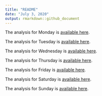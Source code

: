 ```yaml
---
title: "README"
date: "July 3, 2020"
output: rmarkdown::github_document
---
```


The analysis for Monday is [available here](Monday.md).

The analysis for Tuesday is [available here](Tuesday.md).

The analysis for Wednesday is [available here](Wednesday.md).

The analysis for Thursday is [available here](Thursday.md).

The analysis for Friday is [available here](Friday.md).

The analysis for Saturday is [available here](Saturday.md).

The analysis for Sunday is [available here](Sunday.md).

